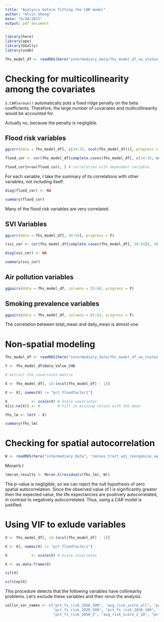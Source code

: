 ```yaml
---
title: "Analysis before fitting the CAR model"
author: "Alvin Sheng"
date: "6/28/2021"
output: pdf_document
---
```


```r
library(here)
library(ape)
library(GGally)
library(usdm)
```

```r
fhs_model_df <- readRDS(here("intermediary_data/fhs_model_df_sw_states_census_tract.rds"))
```

# Checking for multicollinearity among the covariates

`S.CARleroux()` automatically puts a fixed ridge penalty on the beta coefficients. Therefore, the large number of covariates and multicollinearity would be accounted for. 

Actually no, because the penalty is negligible. 

## Flood risk variables

```r
ggcorr(data = fhs_model_df[, c(14:35, ncol(fhs_model_df))], progress = F)
```

```r
flood_cor <- cor(fhs_model_df[complete.cases(fhs_model_df[, c(14:35, ncol(fhs_model_df))]), c(14:35, ncol(fhs_model_df))])

flood_cor[nrow(flood_cor), ] # correlation with dependent variable
```

For each variable, I take the summary of its correlations with other variables, not including itself. 

```r
diag(flood_cor) <- NA

summary(flood_cor)
```

Many of the flood risk variables are very correlated.

## SVI Variables

```r
ggcorr(data = fhs_model_df[, 39:54], progress = F)
```

```r
(svi_cor <- cor(fhs_model_df[complete.cases(fhs_model_df[, 39:54]), 39:54]))
```

```r
diag(svi_cor) <- NA

summary(svi_cor)
```



## Air pollution variables

```r
ggpairs(data = fhs_model_df, columns = 55:60, progress = F)
```



## Smoking prevalence variables

```r
ggpairs(data = fhs_model_df, columns = 61:62, progress = F)
```

The correlation between total_mean and daily_mean is almost one. 





# Non-spatial modeling

```r
fhs_model_df <- readRDS(here("intermediary_data/fhs_model_df_sw_states_census_tract.rds"))
```

```r
Y <- fhs_model_df$Data_Value_CHD

# extract the covariates matrix

X <- fhs_model_df[, 14:(ncol(fhs_model_df) - 1)]

X <- X[, names(X) != "pct_floodfactor1"]

X           <- scale(X) # Scale covariates
X[is.na(X)] <- 0        # Fill in missing values with the mean
```

```r
fhs_lm <- lm(Y ~ X)
```

```r
summary(fhs_lm)
```



# Checking for spatial autocorrelation

```r
W <- readRDS(here("intermediary_data", "census_tract_adj_reorganize_sw_states_census_tract.rds"))
```

Moran's I

```r
(moran_results <- Moran.I(residuals(fhs_lm), W))
```

The *p*-value is negligible, so we can reject the null hypothesis of zero spatial autocorrelation. Since the observed value of I is significantly greater then the expected value, the life expectancies are positively autocorrelated, in contrast to negatively autocorrelated. Thus, using a CAR model is justified. 



# Using VIF to exlude variables

```r
X <- fhs_model_df[, 14:(ncol(fhs_model_df) - 1)]

X <- X[, names(X) != "pct_floodfactor1"]

X           <- scale(X) # Scale covariates

X <- as.data.frame(X)
```

```r
vif(X)
```

```r
vifstep(X)
```

This procedure detects that the following variables have collinearity problems. Let's exclude these variables and then rerun the analysis. 

```r
collin_var_names <- c("pct_fs_risk_2050_500", "avg_risk_score_all", "pct_fs_risk_2050_100",
                      "pct_fs_risk_2020_500", "pct_fs_risk_2020_100", "avg_risk_fsf_2020_500",
                      "pct_fs_risk_2050_5", "avg_risk_score_2_10", "pct_fs_risk_2020_5")
```



